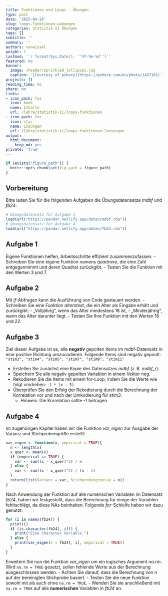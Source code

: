 ```yaml
---
title: Funktionen und Loops - Übungen
type: post
date: '2025-04-26'
slug: loops-funktionen-uebungen
categories: Statistik II Übungen
tags: []
subtitle: ''
summary: ''
authors: vonwissel
weight: 1
lastmod: '`r format(Sys.Date(), ''%Y-%m-%d'')`'
featured: no
banner:
  image: /header/sprinkled_lollipops.jpg
  caption: '[Courtesy of pxhere](https://pxhere.com/en/photo/1457161)'
projects: []
reading_time: no
share: no
links:
- icon_pack: fas
  icon: book
  name: Inhalte
  url: /lehre/statistik-ii/loops-funktionen
- icon_pack: fas
  icon: star
  name: Lösungen
  url: /lehre/statistik-ii/loops-funktionen-loesungen
output:
  html_document:
    keep_md: yes
private: 'true'
---
```


```r
if (exists("figure_path")) {
  knitr::opts_chunk$set(fig.path = figure_path)
}
```

## Vorbereitung

Bitte laden Sie für die folgenden Aufgaben die Übungsdatensatze *mdbf* und *fb24*:

```r
# Übungsdatensatz für Aufgabe 3
load(url("https://pandar.netlify.app/daten/mdbf.rda"))
# Übungsdatensatz für Aufgabe 4
load(url("https://pandar.netlify.app/daten/fb24.rda"))
```

## Aufgabe 1

Eigene Funktionen helfen, Arbeitsschritte effizient zusammenzufassen.
- Schreiben Sie eine eigene Funktion namens *quadriere*, die eine Zahl entgegennimmt und deren Quadrat zurückgibt.
- Testen Sie die Funktion mit den Werten 3 und 7.

## Aufgabe 2

Mit *if*-Abfragen kann die Ausführung von Code gesteuert werden.
- Schreiben Sie eine Funktion *alterstest*, die ein Alter als Eingabe erhält und zurückgibt:
  - „Volljährig“, wenn das Alter mindestens 18 ist,
  - „Minderjährig“, wenn das Alter darunter liegt.
- Testen Sie Ihre Funktion mit den Werten 16 und 22.

## Aufgabe 3

Ziel dieser Aufgabe ist es, alle **negativ** gepolten Items im mdbf-Datensatz in eine positive Richtung umzucodieren.
Folgende Items sind negativ gepoolt: `"stim3", "stim4", "stim5", "stim7", "stim9", "stim11"`

- Erstellen Sie zunächst eine Kopie des Datensatzes *mdbf* (z. B. *mdbf_r*).
- Speichern Sie alle negativ gepolten Variablen in einem Vektor neg.
- Rekodieren Sie die Items mit einem for-Loop, indem Sie die Werte wie folgt umdrehen: `-1 * (x - 5)` 
- Überprüfen Sie den Erfolg der Rekodierung durch die Berechnung der Korrelation vor und nach der Umkodierung für *stim3*.
  - Hinweis: Die Korrelation sollte -1 betragen

## Aufgabe 4

Im zugehörigen Kapitel haben wir die Funktion *var_eigen* zur Ausgabe der Varianz und Stichprobengröße erstellt:

```r
var_eigen <- function(x, empirical = TRUE){
  n <- length(x)
  x_quer <- mean(x)
  if (empirical == TRUE) {
    var <- sum((x - x_quer)^2) / n
  } else {
    var <- sum((x - x_quer)^2) / (n - 1)
  }
  return(list(Varianz = var, Stichprobengroesse = n))
}
```

Nach Anwendung der Funktion auf alle numerischen Variablen im Datensatz *fb24*, haben wir festgestellt, dass die Berechnung für einige der Variablen fehltschlägt, da diese NAs beinhalten. Folgende *for*-Schleife haben wir dazu genutzt:

```r
for (i in names(fb24)) {
  print(i)
  if (is.character(fb24[, i])) {
    print("Eine character Variable.")
  } else {
    print(var_eigen(x = fb24[, i], empirical = TRUE))
  }
}
```

Erweitern Sie nun die Funktion *var_eigen* um ein logisches Argument *na.rm*.
Wird `na.rm = TRUE` gesetzt, sollen fehlende Werte aus der Berechnung ausgeschlossen werden.
- Achten Sie darauf, dass die Berechnung von *n* auf der bereinigten Stichprobe basiert.
- Testen Sie die neue Funktion sowohl mit als auch ohne `na.rm = TRUE`.
- Wenden Sie sie anschließend mit `na.rm = TRUE` auf alle **numerischen** Variablen in *fb24* an.
